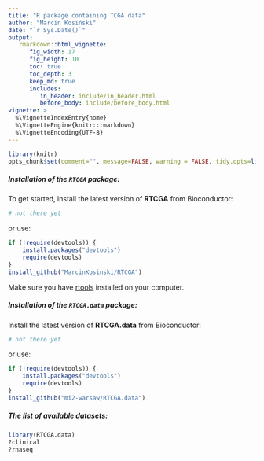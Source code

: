 ```yaml
---
title: "R package containing TCGA data"
author: "Marcin Kosiński"
date: "`r Sys.Date()`"
output: 
   rmarkdown::html_vignette:
      fig_width: 17
      fig_height: 10
      toc: true
      toc_depth: 3
      keep_md: true
      includes:
         in_header: include/in_header.html
         before_body: include/before_body.html
vignette: >
  %\VignetteIndexEntry{home}
  %\VignetteEngine{knitr::rmarkdown}
  %\VignetteEncoding{UTF-8}
---
```


```r
library(knitr)
opts_chunk$set(comment="", message=FALSE, warning = FALSE, tidy.opts=list(keep.blank.line=TRUE, width.cutoff=150),options(width=150), cache=TRUE, eval = FALSE)
```

<h5> Installation of the `RTCGA` package: </h5>
To get started, install the latest version of **RTCGA** from Bioconductor:
```r
# not there yet
```
or use:
```r
if (!require(devtools)) {
    install.packages("devtools")
    require(devtools)
}
install_github("MarcinKosinski/RTCGA")
```
Make sure you have [rtools](http://cran.r-project.org/bin/windows/Rtools/) installed on your computer.


<h5> Installation of the `RTCGA.data` package: </h5>
Install the latest version of **RTCGA.data** from Bioconductor:
```r
# not there yet
```
or use:
```r
if (!require(devtools)) {
    install.packages("devtools")
    require(devtools)
}
install_github("mi2-warsaw/RTCGA.data")
```

<h5> The list of available datasets: </h5>
```r
library(RTCGA.data)
?clinical
?rnaseq
```
